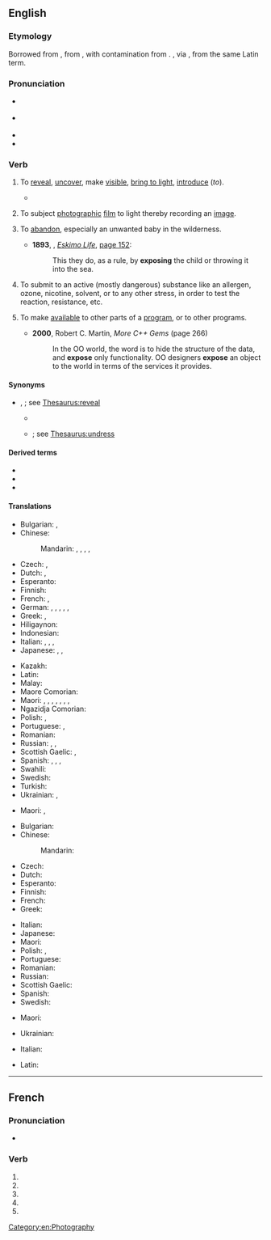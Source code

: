 {{also|exposé|Exposé}}
==English==

===Etymology===
{{root|en|ine-pro|*tḱey-}}
Borrowed from {{bor|en|frm|exposer||to lay open, set forth}}, from {{der|en|la|expōnō||set forth}}, with contamination from {{m|frm|poser||to lay, place}}. {{doublet|en|expound}}, via {{der|en|fro|espondre||to set forth, explain}}, from the same Latin term.

===Pronunciation===
* {{a|RP}} {{IPA|en|/ɪkˈspəʊz/}}
* {{a|GenAm}} {{IPA|en|/ɪkˈspoʊz/|/ɛkˈspoʊz/}}
* {{audio|en|en-us-expose.ogg|Audio (US)}}
* {{rhymes|en|əʊz|s=2}}

===Verb===
{{en-verb}}

# {{senseid|en|to reveal, uncover, make visible, bring to light, introduce to}}{{lb|en|transitive}} To [[reveal]], [[uncover]], make [[visible]], [[bring to light]], [[introduce]] (''to'').
#* {{quote-journal|en|date=2013-06-07|author={{w|Gary Younge}}
|volume=188|issue=26|page=18|magazine={{w|The Guardian Weekly}}
|title=[http://www.guardian.co.uk/commentisfree/2013/jun/02/hypocrisy-lies-at-heart-bradley-manning-trial Hypocrisy lies at heart of Manning prosecution]
|passage=The dispatches revealed details of corruption and kleptocracy that many Tunisians suspected,&nbsp;[&hellip;]. They also '''exposed''' the blatant discrepancy between the west's professed values and actual foreign policies.}}
# {{senseid|en|to subject photographic film to light, thereby recording an image}}{{lb|en|transitive}} To subject [[photograph]]ic [[film]] to light thereby recording an [[image]].
# {{lb|en|transitive}} To [[abandon]], especially an unwanted baby in the wilderness.
#* '''1893''', {{w|Fridtjof Nansen}}, ''[[s:Eskimo Life|Eskimo Life]]'', [[s:Page:Eskimo Life.djvu/194|page 152]]:
#*: This they do, as a rule, by '''exposing''' the child or throwing it into the sea.
# To submit to an active (mostly dangerous) substance like an allergen, ozone, nicotine, solvent, or to any other stress, in order to test the reaction, resistance, etc.
# {{lb|en|computing|transitive}} To make [[available]] to other parts of a [[program]], or to other programs.
#* '''2000''', Robert C. Martin, ''More C++ Gems'' (page 266)
#*: In the OO world, the word is to hide the structure of the data, and '''expose''' only functionality. OO designers '''expose''' an object to the world in terms of the services it provides.

====Synonyms====
* {{sense|to reveal}} {{l|en|bare}}, {{l|en|nake}}; see [[Thesaurus:reveal]]
** {{sense|a hidden aspect of one's character}} {{l|en|bewray}}
** {{sense|to remove clothing}} {{l|en|doff}}; see [[Thesaurus:undress]]

====Derived terms====
* {{l|en|expose oneself}}
* {{l|en|exposure}}
* {{l|en|exposition}}

====Translations====
{{trans-top|to reveal, uncover, make visible, bring to light, introduce to}}
* Bulgarian: {{t+|bg|откривам|sc=Cyrl}}, {{t+|bg|разкривам|sc=Cyrl}}
* Chinese:
*: Mandarin: {{t+|cmn|揭露|tr=jiēlù|sc=Hani}}, {{t+|cmn|暴露|tr=bàolù|sc=Hani}}, {{t+|cmn|露出|tr=lùchū|sc=Hani}}, {{t+|cmn|揭發}}, {{t+|cmn|揭发|tr=jiēfā}}
* Czech: {{t+|cs|vystavit}}, {{t+|cs|odhalit|pf}}
* Dutch: {{t|nl|[[zichtbaar]] [[maken]]}}, {{t+|nl|blootleggen}}
* Esperanto: {{t|eo|elmeti}}
* Finnish: {{t+|fi|paljastaa}}
* French: {{t+|fr|exposer}}, {{t+|fr|dénoncer}}
* German: {{t+|de|aufdecken}}, {{t+|de|offenbaren}}, {{t+|de|entblößen}}, {{t+|de|bloßlegen}}, {{t+|de|enttarnen}}, {{t+|de|aussetzen}}
* Greek: {{t+|el|αποκαλύπτω}}, {{t+|el|εκθέτω}}
* Hiligaynon: {{t|hil|abansada|alt=abansáda}}
* Indonesian: {{t+|id|papar}}
* Italian: {{t+|it|esporre}}, {{t+|it|evidenziare}}, {{t+|it|rivelare}}, {{t|it|mettere in luce}}
* Japanese: {{t+|ja|晒す|tr=さらす, sarasu|sc=Hani}}, {{t|ja|暴く|tr=あばく, abaku}}, {{t|ja|暴露する|tr=ばくろする, bakuro-surú}}
{{trans-mid}}
* Kazakh: {{t|kk|әшкерелеу}}
* Latin: {{t|la|discooperio}}
* Malay: {{t+|ms|dedah}}
* Maore Comorian: {{t|swb|v̄enua|alt=uv̄enua}}
* Maori: {{t|mi|rakorako}}, {{t|mi|whakaari}}, {{t|mi|hura}}, {{t|mi|whakapūangiangi}} {{qualifier|to the wind}}, {{t|mi|pārara}}, {{t|mi|kōhure }}, {{t|mi|whakatoki}} {{qualifier|to the weather}}, {{t|mi|tīari}}
* Ngazidja Comorian: {{t|zdj|pvenua|alt=upvenua}}
* Polish: {{t+|pl|odsłonić}}, {{t+|pl|ukazać}}
* Portuguese: {{t+|pt|expor}}, {{t+|pt|revelar}}
* Romanian: {{t+|ro|expune}}
* Russian: {{t+|ru|выставля́ть}}, {{t+|ru|раскрыва́ть}}, {{t+|ru|обнажа́ть}}
* Scottish Gaelic: {{t|gd|foillsich}}, {{t|gd|rùisg}}
* Spanish: {{t+|es|exponer}}, {{t+|es|revelar}}, {{t+|es|descubrir}}, {{t+|es|exhibir}}
* Swahili: {{t|sw|funua|alt=kufunua}}
* Swedish: {{t+|sv|blottlägga}}
* Turkish: {{t+|tr|açığa çıkarmak}}
* Ukrainian: {{t|uk|виставля́ти}}, {{t|uk|розкрива́ти}}
{{trans-bottom}}

{{trans-top|to uncover something so it is open to the elements}}
* Maori: {{t|mi|whakapūangiangi}} {{qualifier|to the wind}}, {{t|mi|whakatoki}}
{{trans-mid}}
{{trans-bottom}}

{{trans-top|to subject photographic film to light}}
* Bulgarian: {{t|bg|експонирам|sc=Cyrl}}
* Chinese:
*: Mandarin: {{t+|cmn|曝光|tr=pùguāng|sc=Hani}}
* Czech: {{t|cs|exponovat}}
* Dutch: {{t+|nl|blootstellen}}
* Esperanto: {{t|eo|eksponi}}
* Finnish: {{t+|fi|valottaa}}
* French: {{t+|fr|exposer}}
* Greek: {{t+|el|εκθέτω}}
{{trans-mid}}
* Italian: {{t+|it|esporre}}
* Japanese: {{t|ja|露光させる|tr=ろこうさせる, rokō-saseru}}
* Maori: {{t|mi|hura}}
* Polish: {{t+|pl|naświetlić}}, {{t+|pl|eksponować|impf}}
* Portuguese: {{t+|pt|expor}}
* Romanian: {{t+|ro|expune}}
* Russian: {{t|ru|де́лать вы́держку}}
* Scottish Gaelic: {{t|gd|nochd}}
* Spanish: {{t+|es|exponer}}
* Swedish: {{t+|sv|exponera}}
{{trans-bottom}}

{{trans-top|to submit to an active substance}}
* Maori: {{t|mi|whakamōrea}} {{qualifier|to danger}}
{{trans-mid}}
* Ukrainian: {{t|uk|піддава́ти ді́ї}}
{{trans-bottom}}

{{checktrans-top}}
* Italian: {{t+check|it|esporre}}
{{trans-mid}}
* Latin: {{t+check|la|exponere}}
{{trans-bottom}}

[[Category:en:Photography]]

----

==French==

===Pronunciation===
* {{fr-IPA|pos=v}}

===Verb===
{{head|fr|verb form}}

# {{inflection of|fr|exposer||1|s|pres|indc}}
# {{inflection of|fr|exposer||3|s|pres|indc}}
# {{inflection of|fr|exposer||1|s|pres|subj}}
# {{inflection of|fr|exposer||3|s|pres|subj}}
# {{inflection of|fr|exposer||2|s|impr}}